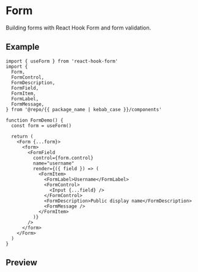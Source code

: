 
<Meta of={Stories} />

# Form

Building forms with React Hook Form and form validation.

## Example

```tsx
import { useForm } from 'react-hook-form'
import {
  Form,
  FormControl,
  FormDescription,
  FormField,
  FormItem,
  FormLabel,
  FormMessage,
} from '@repo/{{ package_name | kebab_case }}/components'

function FormDemo() {
  const form = useForm()

  return (
    <Form {...form}>
      <form>
        <FormField
          control={form.control}
          name="username"
          render={({ field }) => (
            <FormItem>
              <FormLabel>Username</FormLabel>
              <FormControl>
                <Input {...field} />
              </FormControl>
              <FormDescription>Public display name</FormDescription>
              <FormMessage />
            </FormItem>
          )}
        />
      </form>
    </Form>
  )
}
```

## Preview

<Primary />
